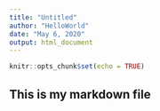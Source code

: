 ```yaml
---
title: "Untitled"
author: "HelloWorld"
date: "May 6, 2020"
output: html_document
---
```


```r
knitr::opts_chunk$set(echo = TRUE)
```

## This is my markdown file
